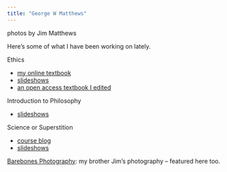```yaml
---
title: "George W Matthews"
--- 
```



<script src="randomPhoto.js"></script>
<div class="photo-credit">photos by Jim Matthews</div>


Here's some of what I have been working on lately.

Ethics

- [my online textbook](https://gwmatthews.github.io/ethics/)
- [slideshows](ethics-slides.html)
- [an open access textbook I edited](https://press.rebus.community/intro-to-phil-ethics/){target="_blank"}

Introduction to Philosophy

- [slideshows](philosophy-slides.html)

Science or Superstition

- [course blog](http://www.6worlds.net/science-blog/){target="_blank"}
- [slideshows](science-slides.html)
<!-- - [text](https://gwmatthews.github.io/science-or-superstition) 
- [files](https://gwmatthews.github.io/science-or-superstition-course-files) -->

[Barebones Photography](https://www.barebones-photography.com/): my brother Jim's photography -- featured here too.

